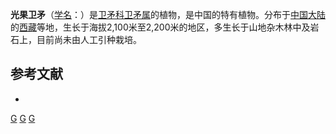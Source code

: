 {{Speciesbox 
| taxon = Euonymus pseudo-sootepensis
| authority = [[李雅茹|Y. R. Li]] et S. G. Wu
}}

'''光果卫矛'''（[[学名|学名]]：{{lang|la|''Euonymus pseudo-sootepensis''}}）是[[卫矛科|卫矛科]][[卫矛属|卫矛属]]的植物，是中国的特有植物。分布于[[中国大陆|中国大陆]]的[[西藏|西藏]]等地，生长于海拔2,100米至2,200米的地区，多生长于山地杂木林中及岩石上，目前尚未由人工引种栽培。

== 参考文献 ==
<div class="references-small">
* {{cite web| url =http://www.bioinfo.cn/db05/KmzwSpecies.php?action=view&id=3067| title =光果卫矛| work =《中国高等植物数据库全库》| publisher =中国科学院微生物研究所| author =昆明植物研究所| accessdate =2009-02-23| deadurl =yes| archiveurl =https://web.archive.org/web/20160305033221/http://www.bioinfo.cn/db05/KmzwSpecies.php?action=view&id=3067| archivedate =2016-03-05}}
</div>
{{Taxonbar}}

[[Category:卫矛属|G]]
[[Category:中國特有植物|G]]
[[Category:西藏植物|G]]